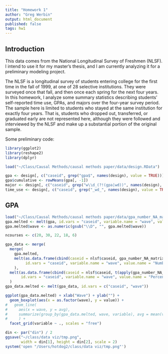```yaml
---
title: "Homework 1"
author: "Greg Werbin"
output: html_document
published: false
tags: hw1
---
```


## Introduction

This data comes from the National Longitudinal Survey of Freshmen (NLSF). I intend to use it for my master's thesis, and I am currently analyzing it for a preliminary modeling project.

The NLSF is a longitudinal survey of students entering college for the first time in the fall of 1999, at one of 28 selective institutions. They were surveyed once that fall, and then once each spring for the next four years. In this homework, I analyze some summary statistics describing students' self-reported time use, GPAs, and majors over the four-year survey period. The sample here is limited to students who stayed at the same institution for exactly four years. That is, students who dropped out, transferred, or graduated early are not represented here, although they were followed and interviewed by the NLSF and make up a substantial portion of the original sample.

Some preliminary code:

```r
library(ggplot2)
library(reshape2)
library(dplyr)

load("~/Class/Causal Methods/causal methods paper/data/design.RData")

gpa <- design[, c("caseid", grep("gpa$", names(design), value = TRUE))]
gpa$cumulative <- rowMeans(gpa[, -1])
major <- design[, c("caseid", grep("w\\d_(?!(gpa|wd))", names(design), perl = TRUE, value = TRUE))]
time_use <- design[, c("caseid", grep("_wd_", names(design), value = TRUE))]
```

## GPA

```r
load("~/Class/Causal Methods/causal methods paper/data/gpa_number_NA_matrix.RData")
gpa.melted <- melt(gpa, id.vars = "caseid", variable.name = "wave", value.name = "GPA")
gpa.melted$wave <- as.numeric(gsub("\\D", "", gpa.melted$wave))

ncourses <- c(20, 30, 22, 18, 6)

gpa_data <- merge(
  merge(
    gpa.melted,
    melt(as.data.frame(cbind(caseid = nlsf$caseid, gpa_number_NA_matrix)),
         id.vars = "caseid", variable.name = "wave", value.name = "Number missing")
    ),
  melt(as.data.frame(cbind(caseid = nlsf$caseid, t(apply(gpa_number_NA_matrix, 1, `/`, ncourses)))),
       id.vars = "caseid", variable.name = "wave", value.name = "Percent reported")
  )
gpa_data.melted <- melt(gpa_data, id.vars = c("caseid", "wave"))

ggplot(gpa_data.melted) + xlab("Wave") + ylab("") +
  geom_boxplot(aes(x = as.factor(wave), y = value)) +
#   geom_line(
#     aes(x = wave, y = avg),
#     summarize(group_by(gpa_data.melted, wave, variable), avg = mean(value))
#     ) +
  facet_grid(variable ~ ., scales = "free")

din <- par("din") / 2
ggsave("~/class/data viz/tmp.png",
       width = din[1], height = din[2], scale = 2)
system('open "/Users/hotdog2/class/data viz/tmp.png"')
```
